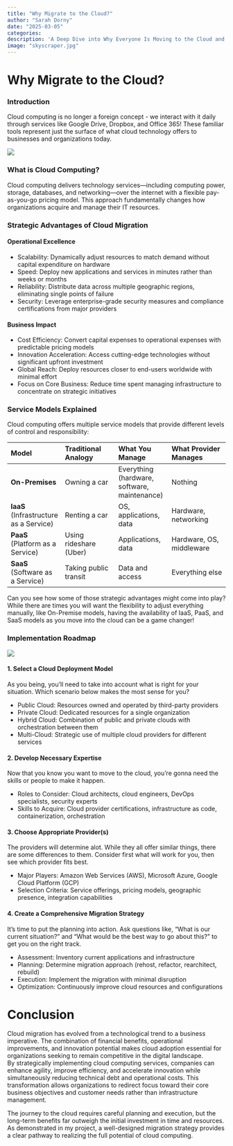 ```yaml
---
title: "Why Migrate to the Cloud?"
author: "Sarah Dorny"
date: "2025-03-05"
categories: 
description: 'A Deep Dive into Why Everyone Is Moving to the Cloud and Why You Should Consider It Too.'
image: "skyscraper.jpg"
---
```


# Why Migrate to the Cloud?   
    
### Introduction   
Cloud computing is no longer a foreign concept - we interact with it daily through services like Google Drive, Dropbox, and Office 365! These familiar tools represent just the surface of what cloud technology offers to businesses and organizations today.        

![](icons.png)   

### What is Cloud Computing?   
Cloud computing delivers technology services—including computing power, storage, databases, and networking—over the internet with a flexible pay-as-you-go pricing model. This approach fundamentally changes how organizations acquire and manage their IT resources.   

### Strategic Advantages of Cloud Migration     
#### Operational Excellence  
- Scalability: Dynamically adjust resources to match demand without capital expenditure on hardware  
- Speed: Deploy new applications and services in minutes rather than weeks or months  
- Reliability: Distribute data across multiple geographic regions, eliminating single points of failure  
- Security: Leverage enterprise-grade security measures and compliance certifications from major providers  

#### Business Impact  
- Cost Efficiency: Convert capital expenses to operational expenses with predictable pricing models  
- Innovation Acceleration: Access cutting-edge technologies without significant upfront investment  
- Global Reach: Deploy resources closer to end-users worldwide with minimal effort  
- Focus on Core Business: Reduce time spent managing infrastructure to concentrate on strategic initiatives  

### Service Models Explained
Cloud computing offers multiple service models that provide different levels of control and responsibility:  

| **Model** | **Traditional Analogy** | **What You Manage** | **What Provider Manages** |
|:----------|:------------------------|:--------------------|:--------------------------|
| **On-Premises** | Owning a car | Everything (hardware, software, maintenance) | Nothing |
| **IaaS** (Infrastructure as a Service) | Renting a car | OS, applications, data | Hardware, networking |
| **PaaS** (Platform as a Service) | Using rideshare (Uber) | Applications, data | Hardware, OS, middleware |
| **SaaS** (Software as a Service) | Taking public transit | Data and access | Everything else |
     
    
       
Can you see how some of those strategic advantages might come into play? While there are times you will want the flexibility to adjust everything manually, like On-Premise models, having the availability of IaaS, PaaS, and SaaS models as you move into the cloud can be a game changer!   

### Implementation Roadmap 
![](process.png) 

#### 1. Select a Cloud Deployment Model
As you being, you'll need to take into account what is right for your situation. Which scenario below makes the most sense for you?  

- Public Cloud: Resources owned and operated by third-party providers  
- Private Cloud: Dedicated resources for a single organization   
- Hybrid Cloud: Combination of public and private clouds with orchestration between them   
- Multi-Cloud: Strategic use of multiple cloud providers for different services    
   
#### 2. Develop Necessary Expertise
Now that you know you want to move to the cloud, you're gonna need the skills or people to make it happen.   

- Roles to Consider: Cloud architects, cloud engineers, DevOps specialists, security experts  
- Skills to Acquire: Cloud provider certifications, infrastructure as code, containerization, orchestration  
   
#### 3. Choose Appropriate Provider(s)
The providers will determine alot. While they all offer similar things, there are some differences to them. Consider first what will work for you, then see which provider fits best.   

- Major Players: Amazon Web Services (AWS), Microsoft Azure, Google Cloud Platform (GCP)     
- Selection Criteria: Service offerings, pricing models, geographic presence, integration capabilities     
   
#### 4. Create a Comprehensive Migration Strategy   
It's time to put the planning into action. Ask questions like, "What is our current situation?" and "What would be the best way to go about this?" to get you on the right track.   

- Assessment: Inventory current applications and infrastructure  
- Planning: Determine migration approach (rehost, refactor, rearchitect, rebuild)     
- Execution: Implement the migration with minimal disruption  
- Optimization: Continuously improve cloud resources and configurations       

# Conclusion    
Cloud migration has evolved from a technological trend to a business imperative. The combination of financial benefits, operational improvements, and innovation potential makes cloud adoption essential for organizations seeking to remain competitive in the digital landscape.  
By strategically implementing cloud computing services, companies can enhance agility, improve efficiency, and accelerate innovation while simultaneously reducing technical debt and operational costs. This transformation allows organizations to redirect focus toward their core business objectives and customer needs rather than infrastructure management.  
  
The journey to the cloud requires careful planning and execution, but the long-term benefits far outweigh the initial investment in time and resources. As demonstrated in my project, a well-designed migration strategy provides a clear pathway to realizing the full potential of cloud computing.
